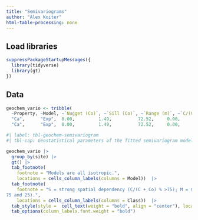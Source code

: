 ```yaml
---
title: "Semivariograms"
author: "Alex Koiter"
html-table-processing: none
---
```

## Load libraries
```r
suppressPackageStartupMessages({
  library(tidyverse)
  library(gt)
})
```

## Data
```r
geochem_vario <- tribble(
  ~Property, ~Model, ~`Nugget (Co)`, ~`Sill (Co)`, ~`Range (m)`, ~`C/(C + Co) (%)`, ~Class, ~R2, ~RMSE, ~site,
  "Ca",      "Exp",  0.00,         1.49,          72.52,     0.00,          "S",    0.27, 1.8, "Agriculture", 
  "Ca",      "Exp",  0.00,         1.49,          72.52,     0.00,          "S",    0.27, 1.8, "Forest")
```

```r
#| label: tbl-geochem-semivariogram
#| tbl-cap: Geostatistical parameters of the fitted semivariogram models for six examples of geochemical and colour fingerprint properties for each site.

geochem_vario |>
  group_by(site) |>
  gt() |>
  tab_footnote(
    footnote = "Models are all isotropic.",
    locations = cells_column_labels(columns = Model))  |>
  tab_footnote(
    footnote = "S = strong spatial dependency (C/(C + Co) % >75); M = moderate spatial dependency (C/(C + Co) % between
75 and 25).",
    locations = cells_column_labels(columns = Class))  |>
  tab_style(style =  cell_text(weight = "bold", align = "center"), locations =  cells_row_groups()) |>
  tab_options(column_labels.font.weight = "bold")
```

